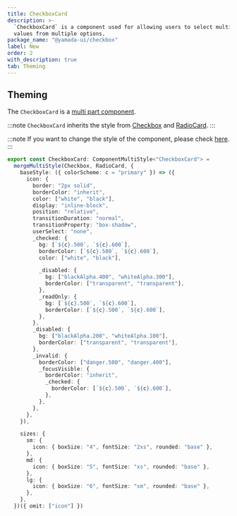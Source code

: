 ```yaml
---
title: CheckboxCard
description: >-
  `CheckboxCard` is a component used for allowing users to select multiple
  values from multiple options.
package_name: "@yamada-ui/checkbox"
label: New
order: 2
with_description: true
tab: Theming
---
```


## Theming

The `CheckboxCard` is a [multi part component](/styled-system/theming/component-styles#multi-part-components).

:::note
`CheckboxCard` inherits the style from [Checkbox](/components/forms/checkbox) and [RadioCard](/components/forms/radio-card).
:::

:::note
If you want to change the style of the component, please check [here](/styled-system/theming/customize-theme#changing-the-style-of-components).
:::

```ts
export const CheckboxCard: ComponentMultiStyle<"CheckboxCard"> =
  mergeMultiStyle(Checkbox, RadioCard, {
    baseStyle: ({ colorScheme: c = "primary" }) => ({
      icon: {
        border: "2px solid",
        borderColor: "inherit",
        color: ["white", "black"],
        display: "inline-block",
        position: "relative",
        transitionDuration: "normal",
        transitionProperty: "box-shadow",
        userSelect: "none",
        _checked: {
          bg: [`${c}.500`, `${c}.600`],
          borderColor: [`${c}.500`, `${c}.600`],
          color: ["white", "black"],

          _disabled: {
            bg: ["blackAlpha.400", "whiteAlpha.300"],
            borderColor: ["transparent", "transparent"],
          },
          _readOnly: {
            bg: [`${c}.500`, `${c}.600`],
            borderColor: [`${c}.500`, `${c}.600`],
          },
        },
        _disabled: {
          bg: ["blackAlpha.200", "whiteAlpha.100"],
          borderColor: ["transparent", "transparent"],
        },
        _invalid: {
          borderColor: ["danger.500", "danger.400"],
          _focusVisible: {
            borderColor: "inherit",
            _checked: {
              borderColor: [`${c}.500`, `${c}.600`],
            },
          },
        },
      },
    }),

    sizes: {
      sm: {
        icon: { boxSize: "4", fontSize: "2xs", rounded: "base" },
      },
      md: {
        icon: { boxSize: "5", fontSize: "xs", rounded: "base" },
      },
      lg: {
        icon: { boxSize: "6", fontSize: "sm", rounded: "base" },
      },
    },
  })({ omit: ["icon"] })
```
